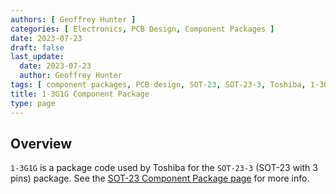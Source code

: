 ```yaml
---
authors: [ Geoffrey Hunter ]
categories: [ Electronics, PCB Design, Component Packages ]
date: 2023-07-23
draft: false
last_update:
  date: 2023-07-23
  author: Geoffrey Hunter
tags: [ component packages, PCB design, SOT-23, SOT-23-3, Toshiba, 1-3G1G ]
title: 1-3G1G Component Package
type: page
---
```


## Overview

`1-3G1G` is a package code used by Toshiba for the `SOT-23-3` (SOT-23 with 3 pins) package. See the [SOT-23 Component Package page](/pcb-design/component-packages/sot-23-component-package/) for more info.
